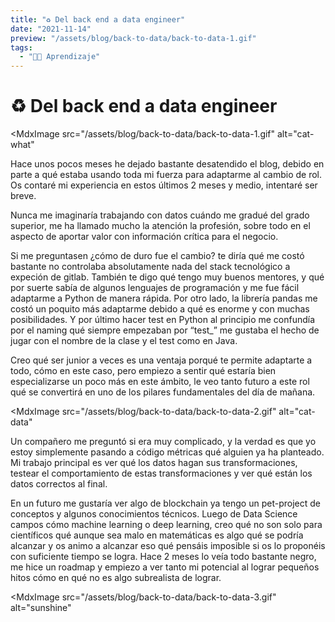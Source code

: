 ```yaml
---
title: "♻ Del back end a data engineer"
date: "2021-11-14"
preview: "/assets/blog/back-to-data/back-to-data-1.gif"
tags:
  - "👨‍💻 Aprendizaje"
---
```


# ♻ Del back end a data engineer

<MdxImage
  src="/assets/blog/back-to-data/back-to-data-1.gif"
  alt="cat-what"
></MdxImage>

Hace unos pocos meses he dejado bastante desatendido el blog, debido en parte a
qué estaba usando toda mi fuerza para adaptarme al cambio de rol. Os contaré mi
experiencia en estos últimos 2 meses y medio, intentaré ser breve.

Nunca me imaginaría trabajando con datos cuándo me gradué del grado superior, me
ha llamado mucho la atención la profesión, sobre todo en el aspecto de aportar
valor con información crítica para el negocio.

Si me preguntasen ¿cómo de duro fue el cambio? te diría qué me costó bastante no
controlaba absolutamente nada del stack tecnológico a expeción de gitlab.
También te digo qué tengo muy buenos mentores, y qué por suerte sabía de algunos
lenguajes de programación y me fue fácil adaptarme a Python de manera rápida.
Por otro lado, la librería pandas me costó un poquito más adaptarme debido a qué
es enorme y con muchas posibilidades. Y por último hacer test en Python al
principio me confundía por el naming qué siempre empezaban por “test\_” me
gustaba el hecho de jugar con el nombre de la clase y el test como en Java.

Creo qué ser junior a veces es una ventaja porqué te permite adaptarte a todo,
cómo en este caso, pero empiezo a sentir qué estaría bien especializarse un poco
más en este ámbito, le veo tanto futuro a este rol qué se convertirá en uno de
los pilares fundamentales del día de mañana.

<MdxImage
  src="/assets/blog/back-to-data/back-to-data-2.gif"
  alt="cat-data"
></MdxImage>

Un compañero me preguntó si era muy complicado, y la verdad es que yo estoy
simplemente pasando a código métricas qué alguien ya ha planteado. Mi trabajo
principal es ver qué los datos hagan sus transformaciones, testear el
comportamiento de estas transformaciones y ver qué están los datos correctos al
final.

En un futuro me gustaría ver algo de blockchain ya tengo un pet-project de
conceptos y algunos conocimientos técnicos. Luego de Data Science campos cómo
machine learning o deep learning, creo qué no son solo para científicos qué
aunque sea malo en matemáticas es algo qué se podría alcanzar y os animo a
alcanzar eso qué pensáis imposible si os lo proponéis con suficiente tiempo se
logra. Hace 2 meses lo veía todo bastante negro, me hice un roadmap y empiezo a
ver tanto mi potencial al lograr pequeños hitos cómo en qué no es algo
subrealista de lograr.

<MdxImage
  src="/assets/blog/back-to-data/back-to-data-3.gif"
  alt="sunshine"
></MdxImage>
